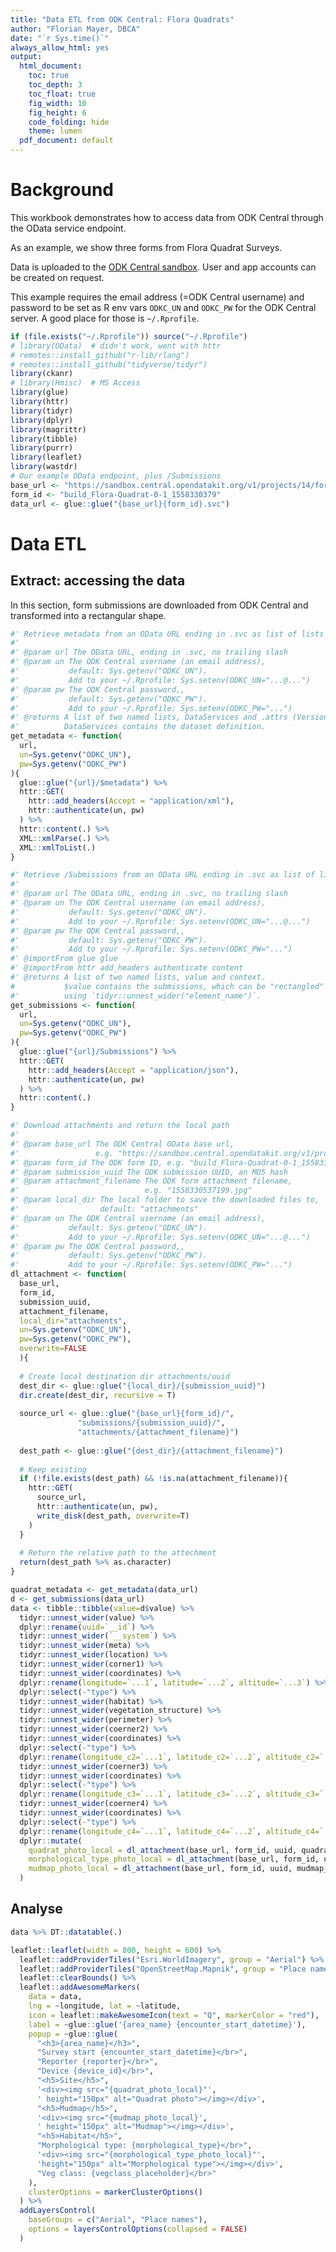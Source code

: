 ```yaml
---
title: "Data ETL from ODK Central: Flora Quadrats"
author: "Florian Mayer, DBCA"
date: "`r Sys.time()`"
always_allow_html: yes
output:
  html_document:
    toc: true
    toc_depth: 3
    toc_float: true
    fig_width: 10
    fig_height: 6
    code_folding: hide
    theme: lumen
  pdf_document: default
---
```



# Background
This workbook demonstrates how to access data from ODK Central through the
OData service endpoint.

As an example, we show three forms from Flora Quadrat Surveys.

Data is uploaded to the 
[ODK Central sandbox](https://sandbox.central.opendatakit.org/#/projects/14/).
User and app accounts can be created on request.

This example requires the email address (=ODK Central username) and password 
to be set as R env vars `ODKC_UN` and `ODKC_PW` for the ODK Central server.
A good place for those is `~/.Rprofile`.

```r
if (file.exists("~/.Rprofile")) source("~/.Rprofile")
# library(OData)  # didn't work, went with httr
# remotes::install_github("r-lib/rlang")
# remotes::install_github("tidyverse/tidyr")
library(ckanr)
# library(Hmisc)  # MS Access
library(glue)
library(httr)
library(tidyr)
library(dplyr)
library(magrittr)
library(tibble)
library(purrr)
library(leaflet)
library(wastdr)
# Our example OData endpoint, plus /Submissions
base_url <- "https://sandbox.central.opendatakit.org/v1/projects/14/forms/"
form_id <- "build_Flora-Quadrat-0-1_1558330379"
data_url <- glue::glue("{base_url}{form_id}.svc")
```


# Data ETL

## Extract: accessing the data
In this section, form submissions are downloaded from ODK Central and transformed
into a rectangular shape.

```r
#' Retrieve metadata from an OData URL ending in .svc as list of lists
#'
#' @param url The OData URL, ending in .svc, no trailing slash
#' @param un The ODK Central username (an email address), 
#'           default: Sys.getenv("ODKC_UN").
#'           Add to your ~/.Rprofile: Sys.setenv(ODKC_UN="...@...")
#' @param pw The ODK Central password,, 
#'           default: Sys.getenv("ODKC_PW").
#'           Add to your ~/.Rprofile: Sys.setenv(ODKC_PW="...")
#' @returns A list of two named lists, DataServices and .attrs (Version).
#'          DataServices contains the dataset definition.
get_metadata <- function(
  url, 
  un=Sys.getenv("ODKC_UN"),
  pw=Sys.getenv("ODKC_PW")
){
  glue::glue("{url}/$metadata") %>% 
  httr::GET(
    httr::add_headers(Accept = "application/xml"), 
    httr::authenticate(un, pw)
  ) %>% 
  httr::content(.) %>% 
  XML::xmlParse(.) %>% 
  XML::xmlToList(.) 
}

#' Retrieve /Submissions from an OData URL ending in .svc as list of lists
#' 
#' @param url The OData URL, ending in .svc, no trailing slash
#' @param un The ODK Central username (an email address), 
#'           default: Sys.getenv("ODKC_UN").
#'           Add to your ~/.Rprofile: Sys.setenv(ODKC_UN="...@...")
#' @param pw The ODK Central password,, 
#'           default: Sys.getenv("ODKC_PW").
#'           Add to your ~/.Rprofile: Sys.setenv(ODKC_PW="...")
#' @importFrom glue glue
#' @importFrom httr add_headers authenticate content
#' @returns A list of two named lists, value and context.
#           $value contains the submissions, which can be "rectangled"
#'          using `tidyr::unnest_wider("element_name")`.
get_submissions <- function(
  url, 
  un=Sys.getenv("ODKC_UN"),
  pw=Sys.getenv("ODKC_PW")
){
  glue::glue("{url}/Submissions") %>% 
  httr::GET(
    httr::add_headers(Accept = "application/json"), 
    httr::authenticate(un, pw)
  ) %>% 
  httr::content(.)
}

#' Download attachments and return the local path
#' 
#' @param base_url The ODK Central OData base url,
#'                 e.g. "https://sandbox.central.opendatakit.org/v1/projects/14/forms/"
#' @param form_id The ODK form ID, e.g. "build_Flora-Quadrat-0-1_1558330379"
#' @param submission_uuid The ODK submission UUID, an MD5 hash
#' @param attachment_filename The ODK form attachment filename, 
#'                            e.g. "1558330537199.jpg"
#' @param local_dir The local folder to save the downloaded files to, 
#'                  default: "attachments"
#' @param un The ODK Central username (an email address), 
#'           default: Sys.getenv("ODKC_UN").
#'           Add to your ~/.Rprofile: Sys.setenv(ODKC_UN="...@...")
#' @param pw The ODK Central password,, 
#'           default: Sys.getenv("ODKC_PW").
#'           Add to your ~/.Rprofile: Sys.setenv(ODKC_PW="...")
dl_attachment <- function(
  base_url,
  form_id,
  submission_uuid, 
  attachment_filename,
  local_dir="attachments",
  un=Sys.getenv("ODKC_UN"),
  pw=Sys.getenv("ODKC_PW"),
  overwrite=FALSE
  ){
  
  # Create local destination dir attachments/uuid
  dest_dir <- glue::glue("{local_dir}/{submission_uuid}")
  dir.create(dest_dir, recursive = T)
  
  source_url <- glue::glue("{base_url}{form_id}/",
               "submissions/{submission_uuid}/",
               "attachments/{attachment_filename}")
  
  dest_path <- glue::glue("{dest_dir}/{attachment_filename}")
  
  # Keep existing
  if (!file.exists(dest_path) && !is.na(attachment_filename)){
    httr::GET(
      source_url, 
      httr::authenticate(un, pw), 
      write_disk(dest_path, overwrite=T)
    )
  }
  
  # Return the relative path to the attechment
  return(dest_path %>% as.character)
}
```


```r
quadrat_metadata <- get_metadata(data_url)
d <- get_submissions(data_url)
data <- tibble::tibble(value=d$value) %>% 
  tidyr::unnest_wider(value) %>% 
  dplyr::rename(uuid=`__id`) %>% 
  tidyr::unnest_wider(`__system`) %>% 
  tidyr::unnest_wider(meta) %>% 
  tidyr::unnest_wider(location) %>% 
  tidyr::unnest_wider(corner1) %>% 
  tidyr::unnest_wider(coordinates) %>% 
  dplyr::rename(longitude=`...1`, latitude=`...2`, altitude=`...3`) %>% 
  dplyr::select(-"type") %>% 
  tidyr::unnest_wider(habitat) %>%   
  tidyr::unnest_wider(vegetation_structure) %>%   
  tidyr::unnest_wider(perimeter) %>% 
  tidyr::unnest_wider(coerner2) %>% 
  tidyr::unnest_wider(coordinates) %>%
  dplyr::select(-"type") %>% 
  dplyr::rename(longitude_c2=`...1`, latitude_c2=`...2`, altitude_c2=`...3`) %>% 
  tidyr::unnest_wider(coerner3) %>% 
  tidyr::unnest_wider(coordinates) %>%
  dplyr::select(-"type") %>% 
  dplyr::rename(longitude_c3=`...1`, latitude_c3=`...2`, altitude_c3=`...3`) %>% 
  tidyr::unnest_wider(coerner4) %>% 
  tidyr::unnest_wider(coordinates) %>%
  dplyr::select(-"type") %>% 
  dplyr::rename(longitude_c4=`...1`, latitude_c4=`...2`, altitude_c4=`...3`) %>%
  dplyr::mutate(
    quadrat_photo_local = dl_attachment(base_url, form_id, uuid, quadrat_photo),
    morphological_type_photo_local = dl_attachment(base_url, form_id, uuid, morphological_type_photo),
    mudmap_photo_local = dl_attachment(base_url, form_id, uuid, mudmap_photo)
  )
```

## Analyse
```r
data %>% DT::datatable(.)
```

```r
leaflet::leaflet(width = 800, height = 600) %>%
  leaflet::addProviderTiles("Esri.WorldImagery", group = "Aerial") %>%
  leaflet::addProviderTiles("OpenStreetMap.Mapnik", group = "Place names") %>%
  leaflet::clearBounds() %>% 
  leaflet::addAwesomeMarkers(
    data = data,
    lng = ~longitude, lat = ~latitude,
    icon = leaflet::makeAwesomeIcon(text = "Q", markerColor = "red"),
    label = ~glue::glue('{area_name} {encounter_start_datetime}'),
    popup = ~glue::glue(
      "<h3>{area_name}</h3>",
      "Survey start {encounter_start_datetime}</br>",
      "Reporter {reporter}</br>",
      "Device {device_id}</br>",
      "<h5>Site</h5>",
      '<div><img src="{quadrat_photo_local}"',
      ' height="150px" alt="Quadrat photo"></img></div>',
      "<h5>Mudmap</h5>",
      '<div><img src="{mudmap_photo_local}',
      ' height="150px" alt="Mudmap"></img></div>',
      "<h5>Habitat</h5>",
      "Morphological type: {morphological_type}</br>",
      '<div><img src="{morphological_type_photo_local}"',
      'height="150px" alt="Morphological type"></img></div>',
      "Veg class: {vegclass_placeholder}</br>"
    ),
    clusterOptions = markerClusterOptions()
  ) %>%
  addLayersControl(
    baseGroups = c("Aerial", "Place names"),
    options = layersControlOptions(collapsed = FALSE)
  )
```
